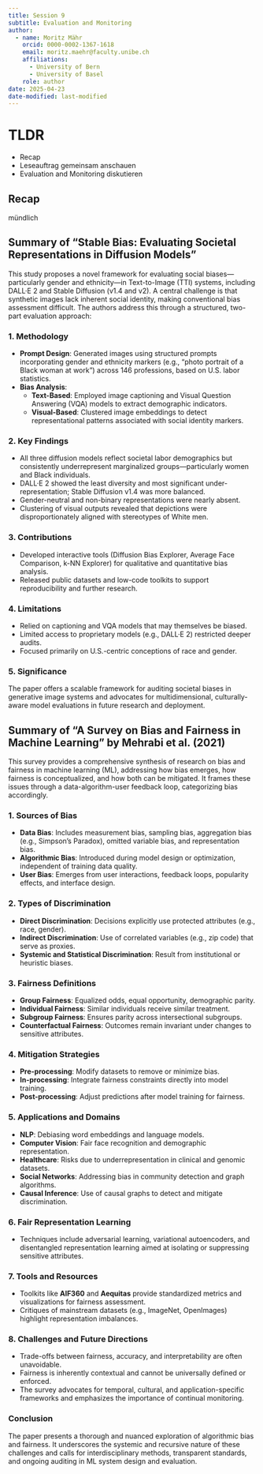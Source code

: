 ```yaml
---
title: Session 9
subtitle: Evaluation and Monitoring
author: 
  - name: Moritz Mähr
    orcid: 0000-0002-1367-1618
    email: moritz.maehr@faculty.unibe.ch
    affiliations:
      - University of Bern
      - University of Basel
    role: author
date: 2025-04-23
date-modified: last-modified
---
```


# TLDR

- Recap
- Leseauftrag gemeinsam anschauen
- Evaluation and Monitoring diskutieren

## Recap

mündlich

## **Summary of "Stable Bias: Evaluating Societal Representations in Diffusion Models"**

This study proposes a novel framework for evaluating social biases—particularly gender and ethnicity—in Text-to-Image (TTI) systems, including DALL·E 2 and Stable Diffusion (v1.4 and v2). A central challenge is that synthetic images lack inherent social identity, making conventional bias assessment difficult. The authors address this through a structured, two-part evaluation approach:

### **1. Methodology**

- **Prompt Design**: Generated images using structured prompts incorporating gender and ethnicity markers (e.g., “photo portrait of a Black woman at work”) across 146 professions, based on U.S. labor statistics.
- **Bias Analysis**:
  - **Text-Based**: Employed image captioning and Visual Question Answering (VQA) models to extract demographic indicators.
  - **Visual-Based**: Clustered image embeddings to detect representational patterns associated with social identity markers.

### **2. Key Findings**

- All three diffusion models reflect societal labor demographics but consistently underrepresent marginalized groups—particularly women and Black individuals.
- DALL·E 2 showed the least diversity and most significant under-representation; Stable Diffusion v1.4 was more balanced.
- Gender-neutral and non-binary representations were nearly absent.
- Clustering of visual outputs revealed that depictions were disproportionately aligned with stereotypes of White men.

### **3. Contributions**

- Developed interactive tools (Diffusion Bias Explorer, Average Face Comparison, k-NN Explorer) for qualitative and quantitative bias analysis.
- Released public datasets and low-code toolkits to support reproducibility and further research.

### **4. Limitations**

- Relied on captioning and VQA models that may themselves be biased.
- Limited access to proprietary models (e.g., DALL·E 2) restricted deeper audits.
- Focused primarily on U.S.-centric conceptions of race and gender.

### **5. Significance**

The paper offers a scalable framework for auditing societal biases in generative image systems and advocates for multidimensional, culturally-aware model evaluations in future research and deployment.

## **Summary of "A Survey on Bias and Fairness in Machine Learning" by Mehrabi et al. (2021)**

This survey provides a comprehensive synthesis of research on bias and fairness in machine learning (ML), addressing how bias emerges, how fairness is conceptualized, and how both can be mitigated. It frames these issues through a data-algorithm-user feedback loop, categorizing bias accordingly.

### **1. Sources of Bias**

- **Data Bias**: Includes measurement bias, sampling bias, aggregation bias (e.g., Simpson’s Paradox), omitted variable bias, and representation bias.
- **Algorithmic Bias**: Introduced during model design or optimization, independent of training data quality.
- **User Bias**: Emerges from user interactions, feedback loops, popularity effects, and interface design.

### **2. Types of Discrimination**

- **Direct Discrimination**: Decisions explicitly use protected attributes (e.g., race, gender).
- **Indirect Discrimination**: Use of correlated variables (e.g., zip code) that serve as proxies.
- **Systemic and Statistical Discrimination**: Result from institutional or heuristic biases.

### **3. Fairness Definitions**

- **Group Fairness**: Equalized odds, equal opportunity, demographic parity.
- **Individual Fairness**: Similar individuals receive similar treatment.
- **Subgroup Fairness**: Ensures parity across intersectional subgroups.
- **Counterfactual Fairness**: Outcomes remain invariant under changes to sensitive attributes.

### **4. Mitigation Strategies**

- **Pre-processing**: Modify datasets to remove or minimize bias.
- **In-processing**: Integrate fairness constraints directly into model training.
- **Post-processing**: Adjust predictions after model training for fairness.

### **5. Applications and Domains**

- **NLP**: Debiasing word embeddings and language models.
- **Computer Vision**: Fair face recognition and demographic representation.
- **Healthcare**: Risks due to underrepresentation in clinical and genomic datasets.
- **Social Networks**: Addressing bias in community detection and graph algorithms.
- **Causal Inference**: Use of causal graphs to detect and mitigate discrimination.

### **6. Fair Representation Learning**

- Techniques include adversarial learning, variational autoencoders, and disentangled representation learning aimed at isolating or suppressing sensitive attributes.

### **7. Tools and Resources**

- Toolkits like **AIF360** and **Aequitas** provide standardized metrics and visualizations for fairness assessment.
- Critiques of mainstream datasets (e.g., ImageNet, OpenImages) highlight representation imbalances.

### **8. Challenges and Future Directions**

- Trade-offs between fairness, accuracy, and interpretability are often unavoidable.
- Fairness is inherently contextual and cannot be universally defined or enforced.
- The survey advocates for temporal, cultural, and application-specific frameworks and emphasizes the importance of continual monitoring.

### **Conclusion**

The paper presents a thorough and nuanced exploration of algorithmic bias and fairness. It underscores the systemic and recursive nature of these challenges and calls for interdisciplinary methods, transparent standards, and ongoing auditing in ML system design and evaluation.
